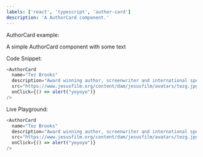 ```yaml
---
labels: ['react', 'typescript', 'author-card']
description: 'A AuthorCard component.'
---
```



AuthorCard example:

A simple AuthorCard component with some text

Code Snippet:
```js
<AuthorCard 
  name="Tez Brooks" 
  description="Award winning author, screenwriter and international speaker" 
  src="https://www.jesusfilm.org/content/dam/jesusfilm/avatars/tezg.jpg"
  onClick={() => alert("yoyoyo")}
/>
```


Live Playground:
```js live
<AuthorCard 
  name="Tez Brooks" 
  description="Award winning author, screenwriter and international speaker" 
  src="https://www.jesusfilm.org/content/dam/jesusfilm/avatars/tezg.jpg"
  onClick={() => alert("yoyoyo")}
/>
```
